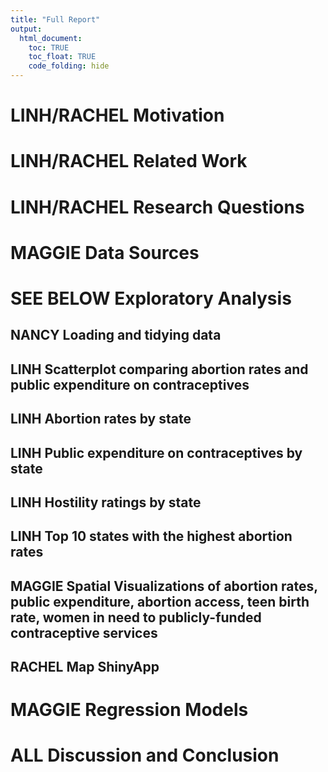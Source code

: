 ```yaml
---
title: "Full Report"
output: 
  html_document:
    toc: TRUE
    toc_float: TRUE
    code_folding: hide
---
```


# LINH/RACHEL Motivation

# LINH/RACHEL Related Work

# LINH/RACHEL Research Questions

# MAGGIE Data Sources

# SEE BELOW Exploratory Analysis

## NANCY Loading and tidying data 

## LINH Scatterplot comparing abortion rates and public expenditure on contraceptives 

## LINH Abortion rates by state

## LINH Public expenditure on contraceptives by state

## LINH Hostility ratings by state

## LINH Top 10 states with the highest abortion rates

## MAGGIE Spatial Visualizations of abortion rates, public expenditure, abortion access, teen birth rate, women in need to publicly-funded contraceptive services

## RACHEL Map ShinyApp

# MAGGIE Regression Models

# ALL Discussion and Conclusion